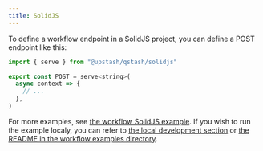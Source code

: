 ```yaml
---
title: SolidJS
---
```


To define a workflow endpoint in a SolidJS project,
you can define a POST endpoint like this:

```javascript
import { serve } from "@upstash/qstash/solidjs"

export const POST = serve<string>(
  async context => {
    // ...
  },
)
```

For more examples, see [the workflow SolidJS example](https://github.com/upstash/qstash-js/tree/main/examples/workflow/solidjs). If you wish to run the example localy, you can refer to [the local development section](/qstash/workflows/howto/local-development) or [the README in the workflow examples directory](https://github.com/upstash/qstash-js/tree/main/examples/workflow).